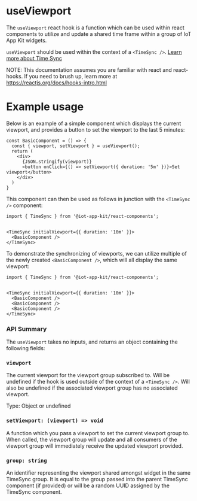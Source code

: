 
<Meta title="React hooks/useViewport" />

# useViewport

The `useViewport` react hook is a function which can be used within react components to utilize and update a shared time frame within a group of
IoT App Kit widgets.

`useViewport` should be used within the context of a `<TimeSync />`. [Learn more about Time Sync](https://github.com/awslabs/iot-app-kit/blob/main/docs/TimeSync.md)

NOTE: This documentation assumes you are familiar with react and react-hooks. If you need to brush up, learn more at https://reactjs.org/docs/hooks-intro.html

#  Example usage
Below is an example of a simple component which displays the current viewport, and provides a button to set the viewport
to the last 5 minutes:
```
const BasicComponent = () => {
  const { viewport, setViewport } = useViewport();
  return (
    <div>
      {JSON.stringify(viewport)}
      <button onClick={() => setViewport({ duration: '5m' })}>Set viewport</button>
    </div>
  )
}
```

This component can then be used as follows in junction with the `<TimeSync />` component:

```
import { TimeSync } from '@iot-app-kit/react-components';


<TimeSync initialViewport={{ duration: '10m' }}>
  <BasicComponent />
</TimeSync>
```

To demonstrate the synchronizing of viewports, we can utilize multiple of the newly created `<BasicComponent />`, which will all display the same viewport:

```
import { TimeSync } from '@iot-app-kit/react-components';


<TimeSync initialViewport={{ duration: '10m' }}>
  <BasicComponent />
  <BasicComponent />
  <BasicComponent />
</TimeSync>
```

### API Summary

The `useViewport` takes no inputs, and returns an object containing the following fields:

### `viewport`

The current viewport for the viewport group subscribed to. Will be undefined if the hook is used outside of the context of a `<TimeSync />`.
Will also be undefined if the associated viewport group has no associated viewport.

Type: Object or undefined

### `setViewport: (viewport) => void`

A function which you pass a viewport to set the current viewport group to. When called, the viewport group will update and all consumers of the viewport group will immediately receive the updated viewport provided.

### `group: string`

An identifier representing the viewport shared amongst widget in the same TimeSync group. It is equal to the group passed into the parent TimeSync component (if provided) or will be a random UUID assigned by the TimeSync component.
